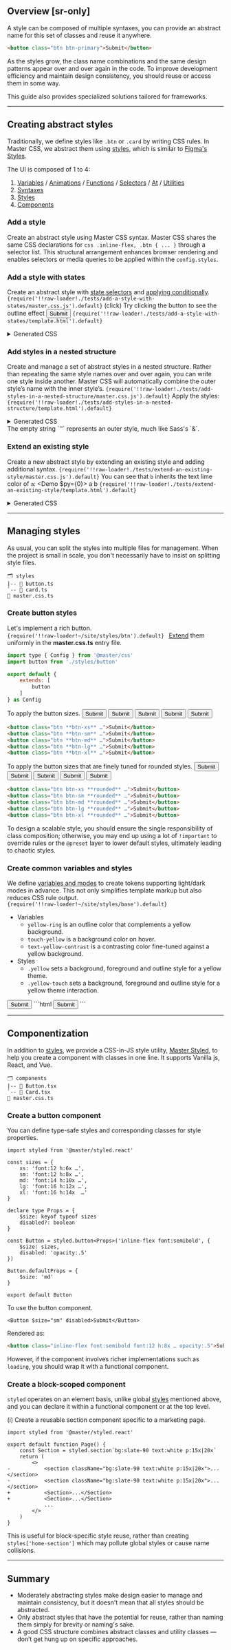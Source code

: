 ## Overview [sr-only]
A style can be composed of multiple syntaxes, you can provide an abstract name for this set of classes and reuse it anywhere.
```html
<button class="btn btn-primary">Submit</button>
```
As the styles grow, the class name combinations and the same design patterns appear over and over again in the code. To improve development efficiency and maintain design consistency, you should reuse or access them in some way.

This guide also provides specialized solutions tailored for frameworks.

---

## Creating abstract styles
Traditionally, we define styles like `.btn` or `.card` by writing CSS rules. In Master CSS, we abstract them using [styles](/guide/custom-styles), which is similar to [Figma's Styles](https://help.figma.com/hc/en-us/articles/360039238753-Styles-in-Figma).

The UI is composed of 1 to 4:

1. [Variables](/guide/using-variables) / [Animations](/guide/custom-animations) / [Functions](/reference/custom-syntax#functions) / [Selectors](/reference/custom-syntax#selectors) / [At](/reference/custom-syntax#at-rules) / [Utilities](/reference/utilities)
1. [Syntaxes](/guide/custom-syntax#syntaxes)
1. [Styles](/guide/custom-styles)
1. [Components](#componentization)

### Add a style
Create an abstract style using Master CSS syntax.
<Overview />
Master CSS shares the same CSS declarations for `css .inline-flex, .btn { ... }` through a selector list. This structural arrangement enhances browser rendering and enables selectors or media queries to be applied within the `config.styles`.

### Add a style with states
Create an abstract style with [state selectors](/guide/state-selectors) and [applying conditionally](/guide/applying-conditionally).
<Code lang="js" name="master.css.js">{require('!!raw-loader!./tests/add-a-style-with-states/master.css.js').default}</Code>
(click) Try clicking the button to see the outline effect
<Demo>
    <button className="center-content inline-flex bg:invert fg:invert font:14 font:medium h:10x px:4x r:2x outline:2|invert:focus outline-offset:2:focus">Submit</button>
</Demo>
<Code lang="html">{require('!!raw-loader!./tests/add-a-style-with-states/template.html').default}</Code>
<details>
    <summary>Generated CSS</summary>
    <div>
        <Code lang="css" beautify>{require('!!raw-loader!./tests/add-a-style-with-states/generated.css').default}</Code>
    </div>
</details>

### Add styles in a nested structure
Create and manage a set of abstract styles in a nested structure. Rather than repeating the same style names over and over again, you can write one style inside another. Master CSS will automatically combine the outer style’s name with the inner style’s.
<Code lang="js" name="master.css.js">{require('!!raw-loader!./tests/add-styles-in-a-nested-structure/master.css.js').default}</Code>
Apply the styles:
<Code lang="html">{require('!!raw-loader!./tests/add-styles-in-a-nested-structure/template.html').default}</Code>
<details>
    <summary>Generated CSS</summary>
    <div>
        <Code lang="css" beautify>{require('!!raw-loader!./tests/add-styles-in-a-nested-structure/generated.css').default}</Code>
    </div>
</details>
The empty string `''` represents an outer style, much like Sass's `&`.

### Extend an existing style
Create a new abstract style by extending an existing style and adding additional syntax.
<Code lang="js" name="master.css.js">{require('!!raw-loader!./tests/extend-an-existing-style/master.css.js').default}</Code>
You can see that `b` inherits the text lime color of `a`:
<Demo $py={0}>
    <DemoPanel>
        <span className="font:20 fg:lime">a</span>
        <span className="font:20 fg:lime text:underline">b</span>
    </DemoPanel>
</Demo>
<Code lang="html">{require('!!raw-loader!./tests/extend-an-existing-style/template.html').default}</Code>
<details>
    <summary>Generated CSS</summary>
    <div>
        <Code lang="css" beautify>{require('!!raw-loader!./tests/extend-an-existing-style/generated.css').default}</Code>
    </div>
</details>

---

## Managing styles
As usual, you can split the styles into multiple files for management. When the project is small in scale, you don't necessarily have to insist on splitting style files.
```treeview
🗂️ styles
|-- 📄 button.ts
`-- 📄 card.ts
📄 master.css.ts
```

### Create button styles
Let's implement a rich button.
<Code lang="ts" name="styles/button.ts">
    {require('!!raw-loader!~/site/styles/btn').default}
</Code>
[Extend](/reference/configuration#extends) them uniformly in the __master.css.ts__ entry file.
```js name=master.css.ts
import type { Config } from '@master/css'
import button from './styles/button'

export default {
    extends: [
        button
    ]
} as Config
```

To apply the button sizes.
<Demo className="gap:8x">
    <button className="btn btn-xs yellow touch-yellow">Submit</button>
    <button className="btn btn-sm yellow touch-yellow">Submit</button>
    <button className="btn btn-md yellow touch-yellow">Submit</button>
    <button className="btn btn-lg yellow touch-yellow">Submit</button>
    <button className="btn btn-xl yellow touch-yellow">Submit</button>
</Demo>
```html
<button class="btn **btn-xs** …">Submit</button>
<button class="btn **btn-sm** …">Submit</button>
<button class="btn **btn-md** …">Submit</button>
<button class="btn **btn-lg** …">Submit</button>
<button class="btn **btn-xl** …">Submit</button>
```
To apply the button sizes that are finely tuned for rounded styles.
<Demo className="gap:8x">
    <button className="btn btn-xs rounded! yellow touch-yellow">Submit</button>
    <button className="btn btn-sm rounded! yellow touch-yellow">Submit</button>
    <button className="btn btn-md rounded! yellow touch-yellow">Submit</button>
    <button className="btn btn-lg rounded! yellow touch-yellow">Submit</button>
    <button className="btn btn-xl rounded! yellow touch-yellow">Submit</button>
</Demo>
```html
<button class="btn btn-xs **rounded** …">Submit</button>
<button class="btn btn-sm **rounded** …">Submit</button>
<button class="btn btn-md **rounded** …">Submit</button>
<button class="btn btn-lg **rounded** …">Submit</button>
<button class="btn btn-xl **rounded** …">Submit</button>
```
To design a scalable style, you should ensure the single responsibility of class composition; otherwise, you may end up using a lot of `!important` to override rules or the `@preset` layer to lower default styles, ultimately leading to chaotic styles.

### Create common variables and styles
We define [variables and modes](/guide/variables-and-modes) to create tokens supporting light/dark modes in advance. This not only simplifies template markup but also reduces CSS rule output.
<Code lang="ts" name="master.css.ts">
    {require('!!raw-loader!~/site/styles/base').default}
</Code>
- Variables
    - `yellow-ring` is an outline color that complements a yellow background.
    - `touch-yellow` is a background color on hover.
    - `text-yellow-contrast` is a contrasting color fine-tuned against a yellow background.
- Styles
    - `.yellow` sets a background, foreground and outline style for a yellow theme.
    - `.yellow-touch` sets a background, foreground and outline style for a yellow theme interaction.

<Demo className="gap:8x">
    <button className="btn btn-md yellow touch-yellow">Submit</button>
</Demo>
```html
<button class="btn btn-md **yellow** **touch-yellow**">Submit</button>
```

---

## Componentization
In addition to [styles](#abstract-styles), we provide a CSS-in-JS style utility, [Master Styled](https://github.com/master-co/styled), to help you create a component with classes in one line. It supports Vanilla js, React, and Vue.

```treeview
🗂️ components
|-- 📄 Button.tsx
`-- 📄 Card.tsx
📄 master.css.ts
```

### Create a button component
You can define type-safe styles and corresponding classes for style properties.
```tsx name=components/Button.tsx
import styled from '@master/styled.react'

const sizes = {
    xs: 'font:12 h:6x …',
    sm: 'font:12 h:8x …',
    md: 'font:14 h:10x …',
    lg: 'font:16 h:12x …',
    xl: 'font:16 h:14x  …'
}

declare type Props = {
    $size: keyof typeof sizes
    disabled?: boolean
}

const Button = styled.button<Props>('inline-flex font:semibold', {
    $size: sizes,
    disabled: 'opacity:.5'
})

Button.defaultProps = {
    $size: 'md'
}

export default Button
```
To use the button component.
```tsx
<Button $size="sm" disabled>Submit</Button>
```
Rendered as:
```html
<button class="inline-flex font:semibold font:12 h:8x … opacity:.5">Submit</button>
```
However, if the component involves richer implementations such as `loading`, you should wrap it with a functional component.

### Create a block-scoped component
`styled` operates on an element basis, unlike global [styles](#abstract-styles) mentioned above, and you can declare it within a functional component or at the top level.

(i) Create a reusable section component specific to a marketing page.
```tsx name=page.tsx
import styled from '@master/styled.react'

export default function Page() {
    const Section = styled.section`bg:slate-90 text:white p:15x|20x`
    return (
        <>
-           <section className="bg:slate-90 text:white p:15x|20x">...</section>
-           <section className="bg:slate-90 text:white p:15x|20x">...</section>
+           <Section>...</Section>
+           <Section>...</Section>
            ...
        </>
    )
}
```
This is useful for block-specific style reuse, rather than creating `styles['home-section']` which may pollute global styles or cause name collisions.

---

## Summary

- Moderately abstracting styles make design easier to manage and maintain consistency, but it doesn't mean that all styles should be abstracted.
- Only abstract styles that have the potential for reuse, rather than naming them simply for brevity or naming's sake.
- A good CSS structure combines abstract classes and utility classes — don’t get hung up on specific approaches.